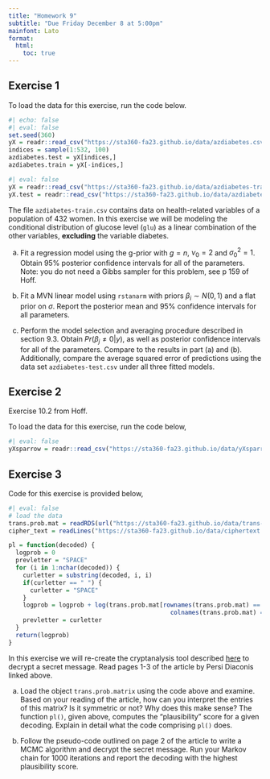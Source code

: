 ```yaml
---
title: "Homework 9"
subtitle: "Due Friday December 8 at 5:00pm"
mainfont: Lato
format: 
  html:
    toc: true
---
```


## Exercise 1

To load the data for this exercise, run the code below.

```r
#| echo: false
#| eval: false
set.seed(360)
yX = readr::read_csv("https://sta360-fa23.github.io/data/azdiabetes.csv")
indices = sample(1:532, 100)
azdiabetes.test = yX[indices,]
azdiabetes.train = yX[-indices,]
```


```r
#| eval: false
yX = readr::read_csv("https://sta360-fa23.github.io/data/azdiabetes-train.csv")
yX.test = readr::read_csv("https://sta360-fa23.github.io/data/azdiabetes-test.csv")
```

The file `azdiabetes-train.csv` contains data on health-related variables of a population of 432 women. In this exercise we will be modeling the conditional distribution of glucose level (`glu`) as a linear combination of the other variables, **excluding** the variable diabetes.

(a) Fit a regression model using the g-prior with $g = n$, $\nu_0 = 2$ and $\sigma_0^2 = 1$. Obtain 95% posterior confidence intervals for all of the parameters. Note: you do not need a Gibbs sampler for this problem, see p 159 of Hoff.

(b) Fit a MVN linear model using `rstanarm` with priors $\beta_i \sim N(0, 1)$ and a flat prior on $\sigma$. Report the posterior mean and 95% confidence intervals for all parameters.

(c) Perform the model selection and averaging procedure described in section 9.3. Obtain $Pr(\beta_j \neq 0 | y)$, as well as posterior confidence intervals for all of the parameters. Compare to the results in part (a) and (b). Additionally, compare the average squared error of predictions using the data set `azdiabetes-test.csv` under all three fitted models.

## Exercise 2

Exercise 10.2 from Hoff.

To load the data for this exercise, run the code below,

```r
#| eval: false
yXsparrow = readr::read_csv("https://sta360-fa23.github.io/data/yXsparrow.csv")
```

## Exercise 3

Code for this exercise is provided below,

```r
#| eval: false
# load the data
trans.prob.mat = readRDS(url("https://sta360-fa23.github.io/data/trans-prob-mat.rds"))
cipher_text = readLines("https://sta360-fa23.github.io/data/ciphertext.txt")

pl = function(decoded) {
  logprob = 0
  prevletter = "SPACE"
  for (i in 1:nchar(decoded)) {
    curletter = substring(decoded, i, i)
    if(curletter == " ") {
      curletter = "SPACE"
    }
    logprob = logprob + log(trans.prob.mat[rownames(trans.prob.mat) == prevletter,
                                             colnames(trans.prob.mat) == curletter])
    prevletter = curletter
  }
  return(logprob)
} 
```


In this exercise we will re-create the cryptanalysis tool described [here](../readings/MCMCRev.pdf) to decrypt a secret message. Read pages 1-3 of the article by Persi Diaconis linked above.

(a) Load the object `trans.prob.matrix` using the code above and examine. Based on your reading of the article, how can you interpret the entries of this matrix? Is it symmetric or not? Why does this make sense? The function `pl()`, given above, computes the "plausibility" score for a given decoding. Explain in detail what the code comprising `pl()` does. 

(b) Follow the pseudo-code outlined on page 2 of the article to write a MCMC algorithm and decrypt the secret message. Run your Markov chain for 1000 iterations and report the decoding with the highest plausibility score. 




